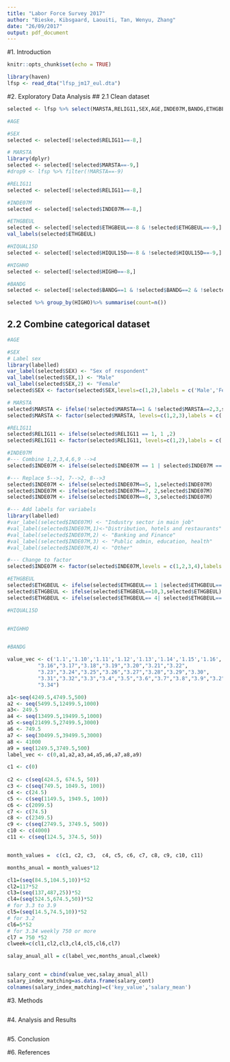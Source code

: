 ```yaml
---
title: "Labor Force Survey 2017"
author: "Bieske, Kibsgaard, Laouiti, Tan, Wenyu, Zhang"
date: "26/09/2017"
output: pdf_document
---
```

#1. Introduction

```r
knitr::opts_chunk$set(echo = TRUE)
```

```r
library(haven)
lfsp <- read_dta("lfsp_jm17_eul.dta")
```

#2. Exploratory Data Analysis
## 2.1 Clean dataset
```r

selected <- lfsp %>% select(MARSTA,RELIG11,SEX,AGE,INDE07M,BANDG,ETHGBEUL,HIQUL15D,HIGHO)

#AGE

#SEX
selected <- selected[!selected$RELIG11==-8,] 

# MARSTA
library(dplyr)
selected <- selected[!selected$MARSTA==-9,] 
#drop9 <- lfsp %>% filter(!MARSTA==-9)

#RELIG11
selected <- selected[!selected$RELIG11==-8,] 

#INDE07M
selected <- selected[!selected$INDE07M==-8,] 

#ETHGBEUL
selected <- selected[!selected$ETHGBEUL==-8 & !selected$ETHGBEUL==-9,] 
val_labels(selected$ETHGBEUL)

#HIQUAL15D
selected <- selected[!selected$HIQUL15D==-8 & !selected$HIQUL15D==-9,] 

#HIGHHO
selected <- selected[!selected$HIGHO==-8,] 

#BANDG
selected <- selected[!selected$BANDG==1 & !selected$BANDG==2 & !selected$BANDG==3 & !selected$BANDG==-8 &!selected$BANDG==-9,] 

selected %>% group_by(HIGHO)%>% summarise(count=n())

```

 
## 2.2 Combine categorical dataset
```r
#AGE

#SEX
# Label sex
library(labelled)
var_label(selected$SEX) <- "Sex of respondent"
val_label(selected$SEX,1) <- "Male"
val_label(selected$SEX,2) <- "Female"
selected$SEX <- factor(selected$SEX,levels=c(1,2),labels = c('Male','Female'))

# MARSTA
selected$MARSTA <- ifelse(!selected$MARSTA==1 & !selected$MARSTA==2,3,selected$MARSTA)
selected$MARSTA <- factor(selected$MARSTA, levels=c(1,2,3),labels = c('Single','Married','Other'))

#RELIG11
selected$RELIG11 <- ifelse(selected$RELIG11 == 1, 1 ,2)
selected$RELIG11 <- factor(selected$RELIG11, levels=c(1,2),labels = c('No','Yes'))

#INDE07M
#--- Combine 1,2,3,4,6,9 -->4
selected$INDE07M <- ifelse(selected$INDE07M == 1 | selected$INDE07M == 2 |selected$INDE07M == 3 | selected$INDE07M == 4 | selected$INDE07M == 6 |selected$INDE07M == 9, 4,selected$INDE07M)

#--- Replace 5-->1, 7-->2, 8-->3
selected$INDE07M <- ifelse(selected$INDE07M==5, 1,selected$INDE07M)
selected$INDE07M <- ifelse(selected$INDE07M==7, 2,selected$INDE07M)
selected$INDE07M <- ifelse(selected$INDE07M==8, 3,selected$INDE07M)

#--- Add labels for variabels
library(labelled)
#var_label(selected$INDE07M) <- "Industry sector in main job"
#val_label(selected$INDE07M,1)<-"Distribution, hotels and restaurants"
#val_label(selected$INDE07M,2) <- "Banking and Finance"
#val_label(selected$INDE07M,3) <- "Public admin, education, health"
#val_label(selected$INDE07M,4) <- "Other"

#--- Change to factor
selected$INDE07M <- factor(selected$INDE07M,levels = c(1,2,3,4),labels = c('Distribution, hotels and restaurants','Banking and Finance','Public admin, education, health','Other'))

#ETHGBEUL
selected$ETHGBEUL <- ifelse(selected$ETHGBEUL== 1 |selected$ETHGBEUL== 2 |selected$ETHGBEUL== 3 ,1,selected$ETHGBEUL)
selected$ETHGBEUL <- ifelse(selected$ETHGBEUL==10,3,selected$ETHGBEUL)
selected$ETHGBEUL <- ifelse(selected$ETHGBEUL== 4| selected$ETHGBEUL== 11)

#HIQUAL15D


#HIGHHO


#BANDG
```


```r


value_vec <- c('1.1','1.10','1.11','1.12','1.13','1.14','1.15','1.16','1.17','1.18','1.19','1.2','1.20','1.21','1.22','1.23','1.24','1.25','1.26','1.27','1.28','1.29','1.3','1.30','1.31','1.32','1.33','1.34','1.4','1.5','1.6','1.7','1.8','1.9','2.1','2.10','2.11','2.12','2.13','2.14','2.15','2.16','2.17','2.18','2.19','2.2','2.20','2.21','2.22','2.23','2.24','2.25','2.26','2.27','2.28','2.29','2.3','2.30','2.31','2.32','2.33','2.34','2.4','2.5','2.6','2.7','2.8','2.9',"3.10","3.11","3.12","3.13","3.14","3.15",
          "3.16","3.17","3.18","3.19","3.20","3.21","3.22",
          "3.23","3.24","3.25","3.26","3.27","3.28","3.29","3.30",
          "3.31","3.32","3.3","3.4","3.5","3.6","3.7","3.8","3.9","3.2",
          "3.34")

a1<-seq(4249.5,4749.5,500)
a2 <- seq(5499.5,12499.5,1000)
a3<- 249.5
a4 <- seq(13499.5,19499.5,1000)
a5 <-seq(21499.5,27499.5,3000)
a6 <- 749.5
a7 <- seq(30499.5,39499.5,3000)
a8 <- 41000
a9 = seq(1249.5,3749.5,500)
label_vec <- c(0,a1,a2,a3,a4,a5,a6,a7,a8,a9) 

c1 <- c(0) 
   
c2 <- c(seq(424.5, 674.5, 50))
c3 <- c(seq(749.5, 1049.5, 100))
c4 <- c(24.5)
c5 <- c(seq(1149.5, 1949.5, 100))
c6 <- c(2099.5)
c7 <- c(74.5)
c8 <- c(2349.5)
c9 <- c(seq(2749.5, 3749.5, 500))
c10 <- c(4000)
c11 <- c(seq(124.5, 374.5, 50))


month_values =  c(c1, c2, c3,  c4, c5, c6, c7, c8, c9, c10, c11)

months_anual = month_values*12

cl1=(seq(84.5,104.5,10))*52
cl2=117*52
cl3=(seq(137,487,25))*52
cl4=(seq(524.5,674.5,50))*52
# for 3.3 to 3.9
cl5=(seq(14.5,74.5,10))*52
# for 3.2
cl6=5*52
# for 3.34 weekly 750 or more
cl7 = 750 *52
clweek=c(cl1,cl2,cl3,cl4,cl5,cl6,cl7)

salay_anual_all = c(label_vec,months_anual,clweek)


salary_cont = cbind(value_vec,salay_anual_all)
salary_index_matching=as.data.frame(salary_cont)
colnames(salary_index_matching)=c('key_value','salary_mean')

```



#3. Methods


```r

```

#4. Analysis and Results



```r

```

#5. Conclusion






#6. References